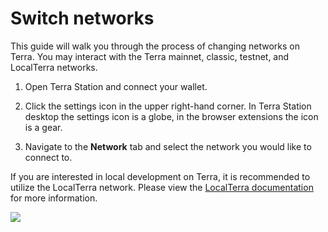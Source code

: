 
# Switch networks

This guide will walk you through the process of changing networks on Terra.  You may interact with the Terra mainnet, classic, testnet, and LocalTerra networks.

1. Open Terra Station and connect your wallet.

2. Click the settings icon in the upper right-hand corner.  In Terra Station desktop the settings icon is a globe, in the browser extensions the icon is a gear.

3. Navigate to the **Network** tab and select the network you would like to connect to.

<Admonition type="tip" icon="💡" title="LocalTerra for local development">

If you are interested in local development on Terra, it is recommended to utilize the LocalTerra network.  Please view the [LocalTerra documentation](../../develop/localjmes/README.mdx) for more information.

</Admonition>

<img className="readme-img-md" src="/img/screens/network.png" />
